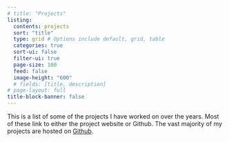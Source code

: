 ```yaml
---
# title: "Projects"
listing:
  contents: projects
  sort: "title"
  type: grid # Options include default, grid, table
  categories: true
  sort-ui: false
  filter-ui: true
  page-size: 100
  feed: false
  image-height: "600"
  # fields: [title, description]
# page-layout: full
title-block-banner: false
---
```


This is a list of some of the projects I have worked on over the years. Most of these link to either the project website or Github. The vast majority of my projects are hosted on [Github](https://github.com/jbryer?tab=repositories).

